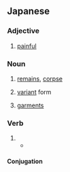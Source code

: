 ==Japanese==

===Adjective===
{{ja-adj|infl=i}}

# {{ja-def|痛い}} [[painful]]

===Noun===
{{ja-noun}}

# {{ja-def|遺体}} [[remains]], [[corpse]]
# {{ja-def|異体}} [[variant]] form
# {{ja-def|衣帯}} [[garment]]s

===Verb===
{{ja-verb form|type=i}}

# {{infl of|ja|いる||des}}
#* {{quote-song|ja|worklang=ja|title=カワキヲアメク|date=2019-01-29|author=[[w:Minami|Minami]]|artist=Minami|format=single|passage=此処'''いたい'''よ|tr=koko itai yo}}

====Conjugation====
{{ja-i}}
{{ja-conj-bungo|いた|adj-ku}}